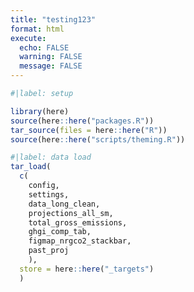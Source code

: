 ```yaml
---
title: "testing123"
format: html
execute:
  echo: FALSE
  warning: FALSE
  message: FALSE
---
```


```r
#|label: setup

library(here)
source(here::here("packages.R"))
tar_source(files = here::here("R"))
source(here::here("scripts/theming.R"))
```

```r
#|label: data load 
tar_load(
  c(
    config,
    settings,
    data_long_clean,
    projections_all_sm,
    total_gross_emissions,
    ghgi_comp_tab,
    figmap_nrgco2_stackbar,
    past_proj
    ),
  store = here::here("_targets")
  )
```

```r

```

# 

## 
